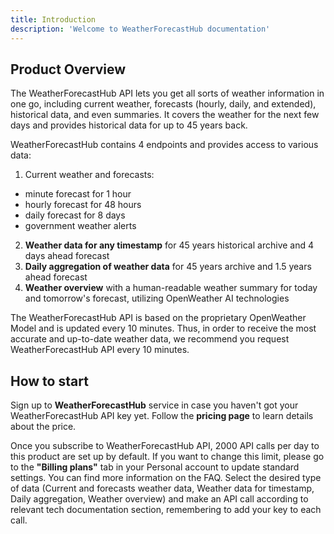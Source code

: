 ```yaml
---
title: Introduction
description: 'Welcome to WeatherForecastHub documentation'
---
```


## Product Overview

The WeatherForecastHub API lets you get all sorts of weather information in one go, including current weather, forecasts (hourly, daily, and extended), historical data, and even summaries. 
It covers the weather for the next few days and provides historical data for up to 45 years back. 

WeatherForecastHub contains 4 endpoints and provides access to various data:

1. Current weather and forecasts:
* minute forecast for 1 hour
* hourly forecast for 48 hours
* daily forecast for 8 days
* government weather alerts

2. **Weather data for any timestamp** for 45 years historical archive and 4 days ahead forecast
3. **Daily aggregation of weather data** for 45 years archive and 1.5 years ahead forecast
4. **Weather overview** with a human-readable weather summary for today and tomorrow's forecast, utilizing OpenWeather AI technologies

The WeatherForecastHub API is based on the proprietary OpenWeather Model and is updated every 10 minutes. 
Thus, in order to receive the most accurate and up-to-date weather data, we recommend you request WeatherForecastHub API every 10 minutes.

## How to start

Sign up to **WeatherForecastHub** service in case you haven't got your WeatherForecastHub API key yet.
Follow the **pricing page** to learn details about the price.

Once you subscribe to WeatherForecastHub API, 2000 API calls per day to this product are set up by default. 
If you want to change this limit, please go to the **"Billing plans"** tab in your Personal account to update standard settings. 
You can find more information on the FAQ.
Select the desired type of data (Current and forecasts weather data, Weather data for timestamp, Daily aggregation, Weather overview) and make an API call according to relevant tech documentation section, remembering to add your key to each call.
